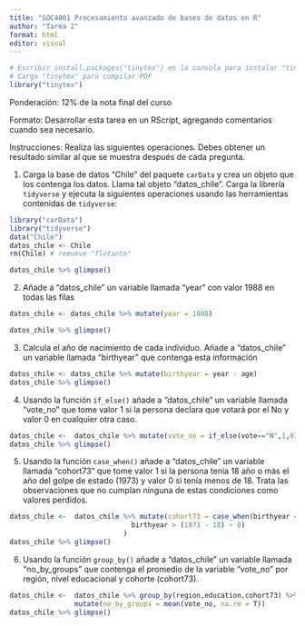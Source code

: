 ```yaml
---
title: "SOC4001 Procesamiento avanzado de bases de datos en R"
author: "Tarea 2"
format: html
editor: visual
---
```


```r
# Escribir install.packages("tinytex") en la consola para instalar "tinytex"
# Carga "tinytex" para compilar PDF
library("tinytex")
```

Ponderación: 12% de la nota final del curso

Formato: Desarrollar esta tarea en un RScript, agregando comentarios cuando sea necesario.

Instrucciones: Realiza las siguientes operaciones. Debes obtener un resultado similar al que se muestra después de cada pregunta.

1)  Carga la base de datos "Chile" del paquete `carData` y crea un objeto que los contenga los datos. Llama tal objeto "datos_chile". Carga la librería `tidyverse` y ejecuta la siguientes operaciones usando las herramientas contenidas de `tidyverse`:

```r
library("carData") 
library("tidyverse") 
data("Chile") 
datos_chile <- Chile
rm(Chile) # remueve "flotante"

datos_chile %>% glimpse()
```

2)  Añade a "datos_chile" un variable llamada "year" con valor 1988 en todas las filas

```r
datos_chile <- datos_chile %>% mutate(year = 1988)

datos_chile %>% glimpse()
```

3)  Calcula el año de nacimiento de cada individuo. Añade a "datos_chile" un variable llamada "birthyear" que contenga esta información

```r
datos_chile <- datos_chile %>% mutate(birthyear = year - age)
datos_chile %>% glimpse()
```

4)  Usando la función `if_else()` añade a "datos_chile" un variable llamada "vote_no" que tome valor 1 si la persona declara que votará por el No y valor 0 en cualquier otra caso.

```r
datos_chile <-  datos_chile %>% mutate(vote_no = if_else(vote=="N",1,0))
datos_chile %>% glimpse()
```

5)  Usando la función `case_when()` añade a "datos_chile" un variable llamada "cohort73" que tome valor 1 si la persona tenía 18 año o más el año del golpe de estado (1973) y valor 0 si tenía menos de 18. Trata las observaciones que no cumplan ninguna de estas condiciones como valores perdidos.

```r
datos_chile <-  datos_chile %>% mutate(cohort73 = case_when(birthyear <= (1973 - 18) ~ 1,
                              birthyear > (1973 - 18) ~ 0)
                            )
datos_chile %>% glimpse()
```

6)  Usando la función `group_by()` añade a "datos_chile" un variable llamada "no_by_groups" que contenga el promedio de la variable "vote_no" por región, nivel educacional y cohorte (cohort73).

```r
datos_chile <-  datos_chile %>% group_by(region,education,cohort73) %>%
                mutate(no_by_groups = mean(vote_no, na.rm = T))
datos_chile %>% glimpse()

```
